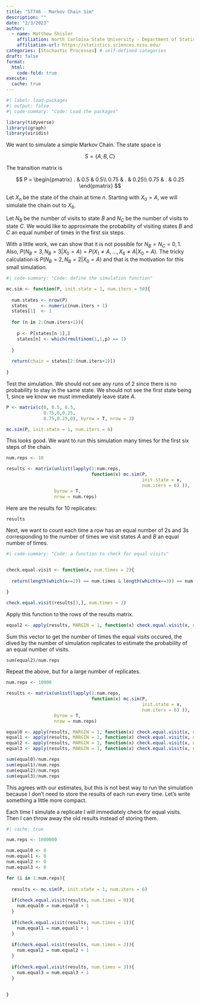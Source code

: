 ```yaml
---
title: "ST746 - Markov Chain Sim"
description: ""
date: "2/3/2023"
author:
  - name: Matthew Shisler
    affiliation: North Carloina State University - Department of Statistics
    affiliation-url: https://statistics.sciences.ncsu.edu/ 
categories: [Stochastic Processes] # self-defined categories
draft: false 
format:
  html: 
    code-fold: true
execute: 
  cache: true
---
```



```r
#| label: load-packages
#| output: false
#| code-summary: "Code: Load the packages"

library(tidyverse)
library(igraph)
library(viridis)
```

We want to simulate a simple Markov Chain. The state space is

$$
S = \{A,B,C\}
$$

The transition matrix is

$$
P = 
\begin{pmatrix}
. & 0.5 & 0.5\\
0.75 & . & 0.25\\
0.75 & . & 0.25
\end{pmatrix}
$$

Let $X_n$ be the state of the chain at time $n$. Starting with $X_0 = A$, we will simulate the chain out to $X_6$.

Let $N_B$ be the number of visits to state $B$ and $N_C$ be the number of visits to state $C$. We would like to approximate the probability of visiting states $B$ and $C$ an equal number of times in the first six steps.

With a little work, we can show that it is not possible for $N_B = N_C = 0, 1$. Also, $P(N_B = 3, N_B = 3 | X_0 = A) = P(X_1 \neq A, \dots, X_6 \neq A| X_0 = A)$. The tricky calculation is $P(N_B = 2, N_B = 2 | X_0 = A)$ and that is the motivation for this small simulation.

```r
#| code-summary: "Code: define the simulation function" 

mc.sim <- function(P, init.state = 1, num.iters = 50){
  
  num.states <- nrow(P)
  states     <- numeric(num.iters + 1)
  states[1]  <- 1
  
  for (n in 2:(num.iters+1)){
    
    p <- P[states[n-1],]
    states[n] <- which(rmultinom(1,1,p) == 1)
    
  }
  
  return(chain = states[2:(num.iters+1)])
  
}

```

Test the simulation. We should not see any runs of 2 since there is no probability to stay in the same state. We should not see the first state being 1, since we know we must immediately leave state $A$.

```r

P <- matrix(c(0, 0.5, 0.5,
              0.75,0,0.25,
              0.75,0.25,0), byrow = T, nrow = 3)

mc.sim(P, init.state = 1, num.iters = 6)


```

This looks good. We want to run this simulation many times for the first six steps of the chain.

```r
num.reps <- 10

results <- matrix(unlist(lapply(1:num.reps,  
                                function(x) mc.sim(P, 
                                                   init.state = x, 
                                                   num.iters = 6) )), 
                  byrow = T, 
                  nrow = num.reps)
```

Here are the results for 10 replicates:

```r
results
```

Next, we want to count each time a row has an equal number of $2$s and $3$s corresponding to the number of times we visit states $A$ and $B$ an equal number of times.

```r
#| code-summary: "Code: a function to check for equal visits" 


check.equal.visit <- function(x, num.times = 2){
  
  return(length(which(x==2)) == num.times & length(which(x==3)) == num.times)

}

check.equal.visit(results[3,], num.times = 2)


```

Apply this function to the rows of the results matrix.

```r

equal2 <- apply(results, MARGIN = 1, function(x) check.equal.visit(x, num.times = 2))

```

Sum this vector to get the number of times the equal visits occured, the dived by the number of simulation replicates to estimate the probability of an equal number of visits.

```r
sum(equal2)/num.reps
```

Repeat the above, but for a large number of replicates.

```r
num.reps <- 10000

results <- matrix(unlist(lapply(1:num.reps,  
                                function(x) mc.sim(P, 
                                                   init.state = x, 
                                                   num.iters = 6) )), 
                  byrow = T, 
                  nrow = num.reps)

equal0 <- apply(results, MARGIN = 1, function(x) check.equal.visit(x, num.times = 0))
equal1 <- apply(results, MARGIN = 1, function(x) check.equal.visit(x, num.times = 1))
equal2 <- apply(results, MARGIN = 1, function(x) check.equal.visit(x, num.times = 2))
equal3 <- apply(results, MARGIN = 1, function(x) check.equal.visit(x, num.times = 3))

sum(equal0)/num.reps
sum(equal1)/num.reps
sum(equal2)/num.reps
sum(equal3)/num.reps
```

This agrees with our estimates, but this is not best way to run the simulation because
I don't need to store the results of each run every time. Let's write something a little more compact.

Each time I simulate a replicate I will immediately check for equal visits. Then
I can throw away the old results instead of storing them.

```r
#| cache: true

num.reps <- 1000000

num.equal0 <- 0
num.equal1 <- 0
num.equal2 <- 0
num.equal3 <- 0

for (i in 1:num.reps){
  
  results <- mc.sim(P, init.state = 1, num.iters = 6)
  
  if(check.equal.visit(results, num.times = 0)){
    num.equal0 = num.equal0 + 1 
  }
  
  if(check.equal.visit(results, num.times = 1)){
    num.equal1 = num.equal1 + 1 
  }
  
  if(check.equal.visit(results, num.times = 2)){
    num.equal2 = num.equal2 + 1 
  }
  
  if(check.equal.visit(results, num.times = 3)){
    num.equal3 = num.equal3 + 1 
  }
  
  
}



```